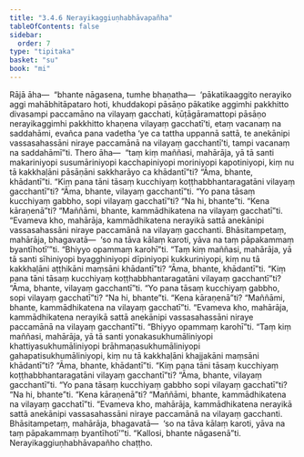 ```yaml
---
title: "3.4.6 Nerayikaggiuṇhabhāvapañha"
tableOfContents: false
sidebar:
  order: 7
type: "tipitaka"
basket: "su"
book: "mi"
---
```



<DynamicBreadcrumb />

<Division number="68" book="mi" bookNo="28">

<Paragraph number="340" book="mi">
Rājā āha—  “bhante nāgasena, tumhe bhaṇatha—  ‘pākatikaaggito nerayiko aggi mahābhitāpataro hoti, khuddakopi pāsāṇo pākatike aggimhi pakkhitto divasampi paccamāno na vilayaṃ gacchati, kūṭāgāramattopi pāsāṇo nerayikaggimhi pakkhitto khaṇena vilayaṃ gacchatī’ti, etaṃ vacanaṃ na saddahāmi, evañca pana vadetha ‘ye ca tattha uppannā sattā, te anekānipi vassasahassāni niraye paccamānā na vilayaṃ gacchantī’ti, tampi vacanaṃ na saddahāmī”ti.
</Paragraph>

<Paragraph number="341" book="mi">
Thero āha—  “taṃ kiṃ maññasi, mahārāja, yā tā santi makariniyopi susumāriniyopi kacchapiniyopi moriniyopi kapotiniyopi, kiṃ nu tā kakkhaḷāni pāsāṇāni sakkharāyo ca khādantī”ti? “Āma, bhante, khādantī”ti. “Kiṃ pana tāni tāsaṃ kucchiyaṃ koṭṭhabbhantaragatāni vilayaṃ gacchantī”ti? “Āma, bhante, vilayaṃ gacchantī”ti. “Yo pana tāsaṃ kucchiyaṃ gabbho, sopi vilayaṃ gacchatī”ti? “Na hi, bhante”ti. “Kena kāraṇenā”ti? “Maññāmi, bhante, kammādhikatena na vilayaṃ gacchatī”ti. “Evameva kho, mahārāja, kammādhikatena nerayikā sattā anekānipi vassasahassāni niraye paccamānā na vilayaṃ gacchanti. Bhāsitampetaṃ, mahārāja, bhagavatā—  ‘so na tāva kālaṃ karoti, yāva na taṃ pāpakammaṃ byantīhotī’”ti.
</Paragraph>

<Paragraph number="342" book="mi">
“Bhiyyo opammaṃ karohī”ti. “Taṃ kiṃ maññasi, mahārāja, yā tā santi sīhiniyopi byagghiniyopi dīpiniyopi kukkuriniyopi, kiṃ nu tā kakkhaḷāni aṭṭhikāni maṃsāni khādantī”ti? “Āma, bhante, khādantī”ti. “Kiṃ pana tāni tāsaṃ kucchiyaṃ koṭṭhabbhantaragatāni vilayaṃ gacchantī”ti? “Āma, bhante, vilayaṃ gacchantī”ti. “Yo pana tāsaṃ kucchiyaṃ gabbho, sopi vilayaṃ gacchatī”ti? “Na hi, bhante”ti. “Kena kāraṇenā”ti? “Maññāmi, bhante, kammādhikatena na vilayaṃ gacchatī”ti. “Evameva kho, mahārāja, kammādhikatena nerayikā sattā anekānipi vassasahassāni niraye paccamānā na vilayaṃ gacchantī”ti.
</Paragraph>

<Paragraph number="343" book="mi">
“Bhiyyo opammaṃ karohī”ti. “Taṃ kiṃ maññasi, mahārāja, yā tā santi yonakasukhumāliniyopi khattiyasukhumāliniyopi brāhmaṇasukhumāliniyopi gahapatisukhumāliniyopi, kiṃ nu tā kakkhaḷāni khajjakāni maṃsāni khādantī”ti? “Āma, bhante, khādantī”ti. “Kiṃ pana tāni tāsaṃ kucchiyaṃ koṭṭhabbhantaragatāni vilayaṃ gacchantī”ti? “Āma, bhante, vilayaṃ gacchantī”ti. “Yo pana tāsaṃ kucchiyaṃ gabbho sopi vilayaṃ gacchatī”ti? “Na hi, bhante”ti. “Kena kāraṇenā”ti? “Maññāmi, bhante, kammādhikatena na vilayaṃ gacchatī”ti. “Evameva kho, mahārāja, kammādhikatena nerayikā sattā anekānipi vassasahassāni niraye paccamānā na vilayaṃ gacchanti. Bhāsitampetaṃ, mahārāja, bhagavatā—  ‘so na tāva kālaṃ karoti, yāva na taṃ pāpakammaṃ byantīhotī’”ti.
</Paragraph>

<Paragraph number="344" book="mi">
“Kallosi, bhante nāgasenā”ti.

</Paragraph>
</Division>

<Paragraph number="345" type="center" book="mi">
Nerayikaggiuṇhabhāvapañho chaṭṭho.
</Paragraph>